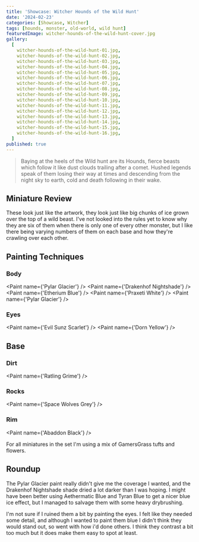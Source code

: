 ```yaml
---
title: 'Showcase: Witcher Hounds of the Wild Hunt'
date: '2024-02-23'
categories: [Showcase, Witcher]
tags: [hounds, monster, old-world, wild hunt]
featuredImage: witcher-hounds-of-the-wild-hunt-cover.jpg
gallery:
  [
    witcher-hounds-of-the-wild-hunt-01.jpg,
    witcher-hounds-of-the-wild-hunt-02.jpg,
    witcher-hounds-of-the-wild-hunt-03.jpg,
    witcher-hounds-of-the-wild-hunt-04.jpg,
    witcher-hounds-of-the-wild-hunt-05.jpg,
    witcher-hounds-of-the-wild-hunt-06.jpg,
    witcher-hounds-of-the-wild-hunt-07.jpg,
    witcher-hounds-of-the-wild-hunt-08.jpg,
    witcher-hounds-of-the-wild-hunt-09.jpg,
    witcher-hounds-of-the-wild-hunt-10.jpg,
    witcher-hounds-of-the-wild-hunt-11.jpg,
    witcher-hounds-of-the-wild-hunt-12.jpg,
    witcher-hounds-of-the-wild-hunt-13.jpg,
    witcher-hounds-of-the-wild-hunt-14.jpg,
    witcher-hounds-of-the-wild-hunt-15.jpg,
    witcher-hounds-of-the-wild-hunt-16.jpg,
  ]
published: true
---
```



> Baying at the heels of the Wild hunt are its Hounds, fierce beasts which follow it like dust clouds trailing after a
> comet. Hushed legends speak of them losing their way at times and descending from the night sky to earth, cold and
> death following in their wake.

## Miniature Review

These look just like the artwork, they look just like big chunks of ice grown over the top of a wild beast. I've not
looked into the rules yet to know why they are six of them when there is only one of every other monster, but I like
there being varying numbers of them on each base and how they're crawling over each other.

## Painting Techniques

### Body

<Paint name={'Pylar Glacier'} />
<Paint name={'Drakenhof Nightshade'} />
<Paint name={'Etherium Blue'} />
<Paint name={'Praxeti White'} />
<Paint name={'Pylar Glacier'} />

### Eyes

<Paint name={'Evil Sunz Scarlet'} />
<Paint name={'Dorn Yellow'} />

## Base

### Dirt

<Paint name={'Ratling Grime'} />

### Rocks

<Paint name={'Space Wolves Grey'} />

### Rim

<Paint name={'Abaddon Black'} />

For all miniatures in the set I'm using a mix of GamersGrass tufts and flowers.

## Roundup

The Pylar Glacier paint really didn't give me the coverage I wanted, and the Drakenhof Nightshade shade dried a lot
darker than I was hoping. I might have been better using Aethermatic Blue and Tyran Blue to get a nicer blue ice
effect, but I managed to salvage them with some heavy drybrushing.

I'm not sure if I ruined them a bit by painting the eyes. I felt like they needed some detail, and although I wanted
to paint them blue I didn't think they would stand out, so went with how i'd done others. I think they contrast a bit
too much but it does make them easy to spot at least.
